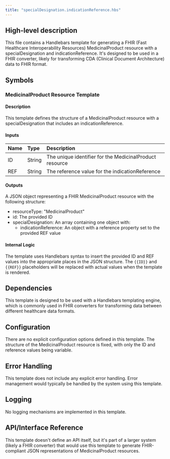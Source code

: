 ```yaml
---
title: "specialDesignation.indicationReference.hbs"
---
```


## High-level description
This file contains a Handlebars template for generating a FHIR (Fast Healthcare Interoperability Resources) MedicinalProduct resource with a specialDesignation and indicationReference. It's designed to be used in a FHIR converter, likely for transforming CDA (Clinical Document Architecture) data to FHIR format.

## Symbols

### MedicinalProduct Resource Template
#### Description
This template defines the structure of a MedicinalProduct resource with a specialDesignation that includes an indicationReference.

#### Inputs
| Name | Type | Description |
|:-----|:-----|:------------|
| ID   | String | The unique identifier for the MedicinalProduct resource |
| REF  | String | The reference value for the indicationReference |

#### Outputs
A JSON object representing a FHIR MedicinalProduct resource with the following structure:
- resourceType: "MedicinalProduct"
- id: The provided ID
- specialDesignation: An array containing one object with:
  - indicationReference: An object with a reference property set to the provided REF value

#### Internal Logic
The template uses Handlebars syntax to insert the provided ID and REF values into the appropriate places in the JSON structure. The `{{ID}}` and `{{REF}}` placeholders will be replaced with actual values when the template is rendered.

## Dependencies
This template is designed to be used with a Handlebars templating engine, which is commonly used in FHIR converters for transforming data between different healthcare data formats.

## Configuration
There are no explicit configuration options defined in this template. The structure of the MedicinalProduct resource is fixed, with only the ID and reference values being variable.

## Error Handling
This template does not include any explicit error handling. Error management would typically be handled by the system using this template.

## Logging
No logging mechanisms are implemented in this template.

## API/Interface Reference
This template doesn't define an API itself, but it's part of a larger system (likely a FHIR converter) that would use this template to generate FHIR-compliant JSON representations of MedicinalProduct resources.